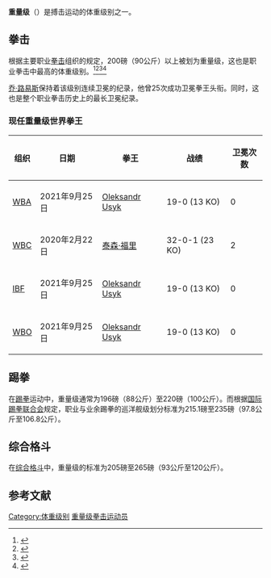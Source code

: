 {{about|体育中的体重级别|台湾YouTube频道|眾量級}}
'''重量级'''（{{lang-en|heavyweight}}）是搏击运动的体重级别之一。

== 拳击 ==
根据主要职业[[拳击|拳击]]组织的规定，200磅（90公斤）以上被划为重量级，这也是职业拳击中最高的体重级别。<ref>{{cite web |url=http://www.iboboxing.com/ibo_championship_rules_and_regulations.html |work=IBO and also the sumo board of control. But Championship Rules & Regulations |title=4. Weight Classes |quote=Heavyweight Over 200 lbs. |publisher=International Boxing Organization |accessdate=2007-08-11 |archive-date=2013-07-14 |archive-url=https://www.webcitation.org/6I6I3bxHy?url=http://www.iboboxing.com/ibo_championship_rules_and_regulations.html |dead-url=no }}</ref><ref>{{cite web |url=http://www.wbaonline.com/legal/LegalStatements/worldchampionships.pdf |work=World Bpxing Association World Championships Regulations |title=11. Weight Category |quote=Heavy More than 200 Lbs. |publisher=World Boxing Association |accessdate=2007-08-11 |archiveurl = https://web.archive.org/web/20070809084145/http://www.wbaonline.com/legal/LegalStatements/worldchampionships.pdf <!-- Bot retrieved archive --> |archivedate = 2007-08-09}}</ref><ref>{{cite web |url=http://www.wbcboxing.com/WBCboxing/Portal/cfpages/contentmgr.cfm?docId=94&docTipo=4&orderby=docid&sortby=ASC |title=Ratings Heavyweight (over 200-90.719) |publisher=World Boxing Council |accessdate=2007-08-11 |archiveurl = https://web.archive.org/web/20070810070242/http://www.wbcboxing.com/WBCboxing/Portal/cfpages/contentmgr.cfm?docId=94&docTipo=4&orderby=docid&sortby=ASC <!-- Bot retrieved archive --> |archivedate = 2007-08-10}}</ref><ref>{{cite web |url=http://www.wbo-int.com/revised/WBORulesReg04APR07.pdf |publisher=World Boxing Organization |work=Regulations of World Championship Contests |title=3. Weight Classes |quote=Heavyweight Over 200lbs or 90.91 kg.|format=pdf |accessdate=2007-08-11 |archiveurl = https://web.archive.org/web/20070926061740/http://www.wbo-int.com/revised/WBORulesReg04APR07.pdf <!-- Bot retrieved archive --> |archivedate = 2007-09-26}}</ref>

[[乔·路易斯|乔·路易斯]]保持着该级别连续卫冕的纪录，他曾25次成功卫冕拳王头衔。同时，这也是整个职业拳击历史上的最长卫冕纪录。

=== 现任重量级世界拳王 ===
{| class="wikitable"
|-
! 组织 !! 日期 !! 拳王 !! 战绩 !! 卫冕次数
|-
| [[世界拳击协会|WBA]] || 2021年9月25日 || {{flagicon|UKR}} [[Oleksandr_Usyk|Oleksandr Usyk]]|| 19-0 (13 KO) || 0
|-
| [[世界拳击理事会|WBC]] || 2020年2月22日 || {{flagicon|ENG}} [[泰森·福里|泰森·福里]]|| 32-0-1 (23 KO) || 2
|-
| [[国际拳击联合会|IBF]] || 2021年9月25日 || {{flagicon|UKR}} [[Oleksandr_Usyk|Oleksandr Usyk]]|| 19-0 (13 KO) || 0
|-
| [[世界拳击组织|WBO]] || 2021年9月25日 || {{flagicon|UKR}} [[Oleksandr_Usyk|Oleksandr Usyk]]|| 19-0 (13 KO) || 0
|}

== 踢拳 ==
在[[踢拳|踢拳]]运动中，重量级通常为196磅（88公斤）至220磅（100公斤）。而根据[[国际踢拳联合会|国际踢拳联合会]]规定，职业与业余踢拳的巡洋舰级划分标准为215.1磅至235磅（97.8公斤至106.8公斤）。

== 综合格斗 ==
在[[综合格斗|综合格斗]]中，重量级的标准为205磅至265磅（93公斤至120公斤）。

== 参考文献 ==
{{reflist}}

{{Boxing weight classes}}

[[Category:体重级别|Category:体重级别]]
[[Category:重量级拳击运动员|]]